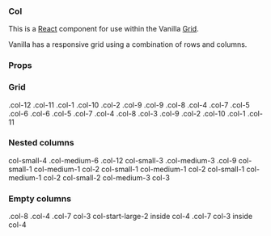 
<Meta title="Col" component={Col} decorators={[withKnobs]} />

### Col

This is a [React](https://reactjs.org/) component for use within the Vanilla [Grid](https://docs.vanillaframework.io/patterns/grid/).

Vanilla has a responsive grid using a combination of rows and columns.

### Props

<Props of={Col} />

### Grid

<Preview>
  <Story name="Grid">
    <div className="grid-demo">
      <Row>
        <Col size="12">
          <span>.col-12</span>
        </Col>
      </Row>
      <Row>
        <Col size="11">
          <span>.col-11</span>
        </Col>
        <Col size="1">
          <span>.col-1</span>
        </Col>
      </Row>
      <Row>
        <Col size="10">
          <span>.col-10</span>
        </Col>
        <Col size="2">
          <span>.col-2</span>
        </Col>
      </Row>
      <Row>
        <Col size="9">
          <span>.col-9</span>
        </Col>
        <Col size="3">
          <span>.col-9</span>
        </Col>
      </Row>
      <Row>
        <Col size="8">
          <span>.col-8</span>
        </Col>
        <Col size="4">
          <span>.col-4</span>
        </Col>
      </Row>
      <Row>
        <Col size="7">
          <span>.col-7</span>
        </Col>
        <Col size="5">
          <span>.col-5</span>
        </Col>
      </Row>
      <Row>
        <Col size="6">
          <span>.col-6</span>
        </Col>
        <Col size="6">
          <span>.col-6</span>
        </Col>
      </Row>
      <Row>
        <Col size="5">
          <span>.col-5</span>
        </Col>
        <Col size="7">
          <span>.col-7</span>
        </Col>
      </Row>
      <Row>
        <Col size="4">
          <span>.col-4</span>
        </Col>
        <Col size="8">
          <span>.col-8</span>
        </Col>
      </Row>
      <Row>
        <Col size="3">
          <span>.col-3</span>
        </Col>
        <Col size="9">
          <span>.col-9</span>
        </Col>
      </Row>
      <Row>
        <Col size="2">
          <span>.col-2</span>
        </Col>
        <Col size="10">
          <span>.col-10</span>
        </Col>
      </Row>
      <Row>
        <Col size="1">
          <span>.col-1</span>
        </Col>
        <Col size="11">
          <span>.col-11</span>
        </Col>
      </Row>
    </div>
  </Story>
</Preview>

### Nested columns

<Preview>
  <Story name="Nested columns">
    <div className="grid-demo">
      <Row>
        <Col small="4" medium="6" size="12">
          col-small-4 .col-medium-6 .col-12
          <Row>
            <Col small="3" medium="3" size="9">
              col-small-3 .col-medium-3 .col-9
              <Row>
                <Col small="1" medium="1" size="2">
                  col-small-1 col-medium-1 col-2
                </Col>
                <Col small="1" medium="1" size="3">
                  col-small-1 col-medium-1 col-2
                </Col>
                <Col small="1" medium="1" size="3">
                  col-small-1 col-medium-1 col-2
                </Col>
              </Row>
            </Col>
            <Col small="1" medium="3" size="3">
              col-small-2 col-medium-3 col-3
            </Col>
          </Row>
        </Col>
      </Row>
    </div>
  </Story>
</Preview>

### Empty columns

<Preview>
  <Story name="Empty columns">
    <div className="grid-demo">
      <Row>
        <Col size="8">.col-8</Col>
        <Col size="4">.col-4</Col>
      </Row>
      <Row>
        <Col size="7">.col-7</Col>
        <Col size="4">
          <Row>
            <Col size="3" emptyLarge="2">
              col-3 col-start-large-2 inside col-4
            </Col>
          </Row>
        </Col>
      </Row>
      <Row>
        <Col size="7">.col-7</Col>
        <Col size="4">
          <Row>
            <Col size="3">col-3 inside col-4</Col>
          </Row>
        </Col>
      </Row>
    </div>
  </Story>
</Preview>
